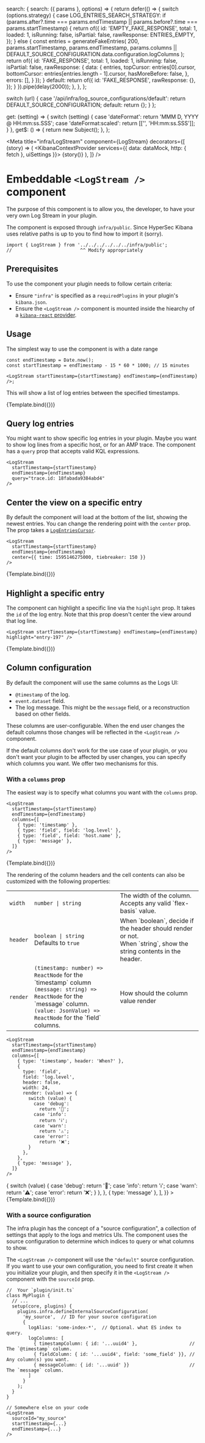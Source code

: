 



<!-- Prework -->


  search: {
    search: ({ params }, options) => {
      return defer(() => {
        switch (options.strategy) {
          case LOG_ENTRIES_SEARCH_STRATEGY:
            if (params.after?.time === params.endTimestamp || params.before?.time === params.startTimestamp) {
              return of({
                id: 'EMPTY_FAKE_RESPONSE',
                total: 1,
                loaded: 1,
                isRunning: false,
                isPartial: false,
                rawResponse: ENTRIES_EMPTY,
              });
            } else {
              const entries = generateFakeEntries(
                200,
                params.startTimestamp,
                params.endTimestamp,
                params.columns || DEFAULT_SOURCE_CONFIGURATION.data.configuration.logColumns
              );
              return of({
                id: 'FAKE_RESPONSE',
                total: 1,
                loaded: 1,
                isRunning: false,
                isPartial: false,
                rawResponse: {
                  data: {
                    entries,
                    topCursor: entries[0].cursor,
                    bottomCursor: entries[entries.length - 1].cursor,
                    hasMoreBefore: false,
                  },
                  errors: [],
                }
              });
            }
          default:
            return of({
              id: 'FAKE_RESPONSE',
              rawResponse: {},
            });
        }
      }).pipe(delay(2000));
    },
  },
};


  switch (url) {
    case '/api/infra/log_source_configurations/default':
      return DEFAULT_SOURCE_CONFIGURATION;
    default:
      return {};
  }
};

  get: (setting) => {
    switch (setting) {
      case 'dateFormat':
        return 'MMM D, YYYY @ HH:mm:ss.SSS';
      case 'dateFormat:scaled':
        return [['', 'HH:mm:ss.SSS']];
    }
  },
  get$: () => {
    return new Subject();
  },
};


<Meta
  title="infra/LogStream"
  component={LogStream}
  decorators={[
    (story) => (
      <I18nProvider>
        <EuiThemeProvider>
          <KibanaContextProvider services={{ data: dataMock, http: { fetch }, uiSettings }}>
            {story()}
          </KibanaContextProvider>
        </EuiThemeProvider>
      </I18nProvider>
    ),
  ]}
/>

# Embeddable `<LogStream />` component

The purpose of this component is to allow you, the developer, to have your very own Log Stream in your plugin.

The component is exposed through `infra/public`. Since HyperSec Kibana uses relative paths is up to you to find how to import it (sorry).

```tsx
import { LogStream } from '../../../../../../infra/public';
//                         ^^ Modify appropriately
```

## Prerequisites

To use the component your plugin needs to follow certain criteria:

- Ensure `"infra"` is specified as a `requiredPlugins` in your plugin's `kibana.json`.
- Ensure the `<LogStream />` component is mounted inside the hiearchy of a [`kibana-react` provider](https://github.com/elastic/kibana/blob/b2d0aa7b7fae1c89c8f9e8854ae73e71be64e765/src/plugins/kibana_react/README.md#L45).

## Usage

The simplest way to use the component is with a date range

```tsx
const endTimestamp = Date.now();
const startTimestamp = endTimestamp - 15 * 60 * 1000; // 15 minutes

<LogStream startTimestamp={startTimestamp} endTimestamp={endTimestamp} />;
```

This will show a list of log entries between the specified timestamps.

<Canvas>
  <Story name="Default" args={{ startTimestamp, endTimestamp }}>
    {Template.bind({})}
  </Story>
</Canvas>

## Query log entries

You might want to show specific log entries in your plugin. Maybe you want to show log lines from a specific host, or for an AMP trace. The component has a `query` prop that accepts valid KQL expressions.

```tsx
<LogStream
  startTimestamp={startTimestamp}
  endTimestamp={endTimestamp}
  query="trace.id: 18fabada9384abd4"
/>
```

## Center the view on a specific entry

By default the component will load at the bottom of the list, showing the newest entries. You can change the rendering point with the `center` prop. The prop takes a [`LogEntriesCursor`](https://github.com/elastic/kibana/blob/0a6c748cc837c016901f69ff05d81395aa2d41c8/x-pack/plugins/infra/common/http_api/log_entries/common.ts#L9-L13).

```tsx
<LogStream
  startTimestamp={startTimestamp}
  endTimestamp={endTimestamp}
  center={{ time: 1595146275000, tiebreaker: 150 }}
/>
```

<Canvas>
  <Story
    name="CenteredView"
    args={{ startTimestamp, endTimestamp, center: { time: 1595146275000, tiebreaker: 150 } }}
  >
    {Template.bind({})}
  </Story>
</Canvas>

## Highlight a specific entry

The component can highlight a specific line via the `highlight` prop. It takes the `id` of the log entry. Note that this prop doesn't center the view around that log line.

```tsx
<LogStream startTimestamp={startTimestamp} endTimestamp={endTimestamp} highlight="entry-197" />
```

<Canvas>
  <Story name="HighlightedEntry" args={{ startTimestamp, endTimestamp, highlight: 'entry-197' }}>
    {Template.bind({})}
  </Story>
</Canvas>

## Column configuration

By default the component will use the same columns as the Logs UI:

- `@timestamp` of the log.
- `event.dataset` field.
- The log message. This might be the `message` field, or a reconstruction based on other fields.

These columns are user-configurable. When the end user changes the default columns those changes will be reflected in the `<LogStream />` component.

If the default columns don't work for the use case of your plugin, or you don't want your plugin to be affected by user changes, you can specify which columns you want. We offer two mechanisms for this.

### With a `columns` prop

The easiest way is to specify what columns you want with the `columns` prop.

```tsx
<LogStream
  startTimestamp={startTimestamp}
  endTimestamp={endTimestamp}
  columns={[
    { type: 'timestamp' },
    { type: 'field', field: 'log.level' },
    { type: 'field', field: 'host.name' },
    { type: 'message' },
  ]}
/>
```

<Canvas>
  <Story
    name="CustomColumns"
    args={{
      startTimestamp,
      endTimestamp,
      columns: [
        { type: 'timestamp' },
        { type: 'field', field: 'log.level' },
        { type: 'field', field: 'host.name' },
        { type: 'message' },
      ],
    }}
  >
    {Template.bind({})}
  </Story>
</Canvas>

The rendering of the column headers and the cell contents can also be customized with the following properties:

<table>
  <tbody>
    <tr>
      <td>
        <code>width</code>
      </td>
      <td>
        <code>number | string</code>
      </td>
      <td>The width of the column. Accepts any valid `flex-basis` value.</td>
    </tr>
    <tr>
      <td>
        <code>header</code>
      </td>
      <td>
        <code>boolean | string</code>
        <br />
        Defaults to <code>true</code>
      </td>
      <td>
        When `boolean`, decide if the header should render or not.
        <br />
        When `string`, show the string contents in the header.
      </td>
    </tr>
    <tr>
      <td>
        <code>render</code>
      </td>
      <td>
        <code>(timestamp: number) => ReactNode</code> for the `timestamp` column
        <br />
        <code>(message: string) => ReactNode</code> for the `message` column.
        <br />
        <code>(value: JsonValue) => ReactNode</code> for the `field` columns.
      </td>
      <td>How should the column value render</td>
    </tr>
  </tbody>
</table>

```tsx
<LogStream
  startTimestamp={startTimestamp}
  endTimestamp={endTimestamp}
  columns={[
    { type: 'timestamp', header: 'When?' },
    {
      type: 'field',
      field: 'log.level',
      header: false,
      width: 24,
      render: (value) => {
        switch (value) {
          case 'debug':
            return '🐞';
          case 'info':
            return 'ℹ️';
          case 'warn':
            return '⚠️';
          case 'error':
            return '❌';
        }
      },
    },
    { type: 'message' },
  ]}
/>
```

<Canvas>
  <Story
    name="CustomColumnRendering"
    args={{
      startTimestamp,
      endTimestamp,
      columns: [
        { type: 'timestamp', header: 'When?' },
        {
          type: 'field',
          field: 'log.level',
          header: false,
          width: 24,
          render: (value) => {
            switch (value) {
              case 'debug':
                return '🐞';
              case 'info':
                return 'ℹ️';
              case 'warn':
                return '⚠️';
              case 'error':
                return '❌';
            }
          },
        },
        { type: 'message' },
      ],
    }}
  >
    {Template.bind({})}
  </Story>
</Canvas>

### With a source configuration

The infra plugin has the concept of a "source configuration", a collection of settings that apply to the logs and metrics UIs. The component uses the source configuration to determine which indices to query or what columns to show.

The `<LogStream />` component will use the `"default"` source configuration. If you want to use your own configuration, you need to first create it when you initialize your plugin, and then specify it in the `<LogStream />` component with the `sourceId` prop.

```tsx
//  Your `plugin/init.ts`
class MyPlugin {
  // ...
  setup(core, plugins) {
    plugins.infra.defineInternalSourceConfiguration(
      'my_source',  // ID for your source configuration
      {
        logAlias: 'some-index-*',  // Optional. what ES index to query.
        logColumns: [
          { timestampColumn: { id: '...uuid4' },                   // The `@timestamp` column.
          { fieldColumn: { id: '...uuid4', field: 'some_field' }}, // Any column(s) you want.
          { messageColumn: { id: '...uuid' }}                      // The `message` column.
        ]
      }
    );
  }
}

// Somewhere else on your code
<LogStream
  sourceId="my_source"
  startTimestamp={...}
  endTimestamp={...}
/>
```
